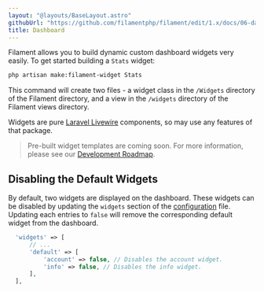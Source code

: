 ```yaml
---
layout: "@layouts/BaseLayout.astro"
githubUrl: "https://github.com/filamentphp/filament/edit/1.x/docs/06-dashboard.md"
title: Dashboard
---
```


Filament allows you to build dynamic custom dashboard widgets very easily. To get started building a `Stats` widget:

```bash
php artisan make:filament-widget Stats
```

This command will create two files - a widget class in the `/Widgets` directory of the Filament directory, and a view in the `/widgets` directory of the Filament views directory.

Widgets are pure [Laravel Livewire](https://laravel-livewire.com) components, so may use any features of that package.

> Pre-built widget templates are coming soon. For more information, please see our [Development Roadmap](roadmap).

## Disabling the Default Widgets

By default, two widgets are displayed on the dashboard. These widgets can be disabled by updating the `widgets` section of the [configuration](#configuration) file. Updating each entries to `false` will remove the corresponding default widget from the dashboard.

```php
  'widgets' => [
      // ...
      'default' => [
          'account' => false, // Disables the account widget.
          'info' => false, // Disables the info widget.
      ],
  ],
```
